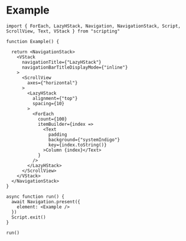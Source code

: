# Example

```tsx
import { ForEach, LazyHStack, Navigation, NavigationStack, Script, ScrollView, Text, VStack } from "scripting"

function Example() {

  return <NavigationStack>
    <VStack
      navigationTitle={"LazyHStack"}
      navigationBarTitleDisplayMode={"inline"}
    >
      <ScrollView
        axes={"horizontal"}
      >
        <LazyHStack
          alignment={"top"}
          spacing={10}
        >
          <ForEach
            count={100}
            itemBuilder={index =>
              <Text
                padding
                background={"systemIndigo"}
                key={index.toString()}
              >Column {index}</Text>
            }
          />
        </LazyHStack>
      </ScrollView>
    </VStack>
  </NavigationStack>
}

async function run() {
  await Navigation.present({
    element: <Example />
  })
  Script.exit()
}

run()
```